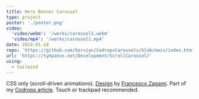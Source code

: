 ```yaml
---
title: Hero Banner Carousel
type: project
poster: './poster.png'
video:
  'video/webm': '/works/carousel1.webm'
  'video/mp4': '/works/carousel1.mp4'
date: 2024-01-24
repo: 'https://github.com/barvian/CodropsCarousels/blob/main/index.html'
url: 'https://tympanus.net/Development/ScrollCarousel/'
using:
  - tailwind
---
```


CSS only (scroll-driven animations). [Design](https://dribbble.com/shots/15273443-Hero-Banner-Carousel) by [Francesco Zagami](https://dribbble.com/francescozagami).
Part of my [Codrops article](https://tympanus.net/codrops/2024/01/24/experimental-css-only-carousels-with-scroll-driven-animations/).
Touch or trackpad recommended.
